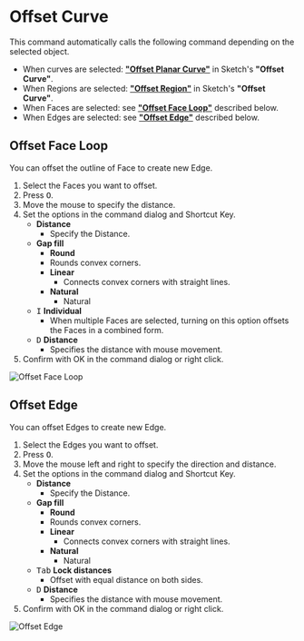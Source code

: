 
# Offset Curve

<Reference shortcut="O" command="Offset Curve" button="Right of Command Bar" />

This command automatically calls the following command depending on the selected object.

- When curves are selected: [**"Offset Planar Curve"**](../sketch/offset-curve#offset-planar-curve) in Sketch's **"Offset Curve"**.
- When Regions are selected: [**"Offset Region"**](../sketch/offset-curve#offset-region) in Sketch's **"Offset Curve"**.
- When Faces are selected: see [**"Offset Face Loop"**](#offset-face-loop) described below.
- When Edges are selected: see [**"Offset Edge"**](#offset-edge) described below.

## Offset Face Loop

You can offset the outline of Face to create new Edge.

1. Select the Faces you want to offset.
2. Press <kbd>O</kbd>.
3. Move the mouse to specify the distance.
4. Set the options in the command dialog and Shortcut Key.
    - **Distance**
        - Specify the Distance.
    - **Gap fill**
        - **Round**
         - Rounds convex corners.
        - **Linear**
            - Connects convex corners with straight lines.
        - **Natural**
            - Natural
    - <kbd>I</kbd> **Individual**
        - When multiple Faces are selected, turning on this option offsets the Faces in a combined form.
   - <kbd>D</kbd> **Distance**
        - Specifies the distance with mouse movement.
5. Confirm with OK in the command dialog or right click.

![Offset Face Loop](/img/offset-face-loop.gif)

## Offset Edge

You can offset Edges to create new Edge.

1. Select the Edges you want to offset.
2. Press <kbd>O</kbd>.
3. Move the mouse left and right to specify the direction and distance.
4. Set the options in the command dialog and Shortcut Key.
    - **Distance**
        - Specify the Distance.
    - **Gap fill**
        - **Round**
         - Rounds convex corners.
        - **Linear**
            - Connects convex corners with straight lines.
        - **Natural**
            - Natural
    - <kbd>Tab</kbd> **Lock distances**
        - Offset with equal distance on both sides.
   - <kbd>D</kbd> **Distance**
      - Specifies the distance with mouse movement.
5. Confirm with OK in the command dialog or right click.

![Offset Edge](/img/offset-edge.gif)